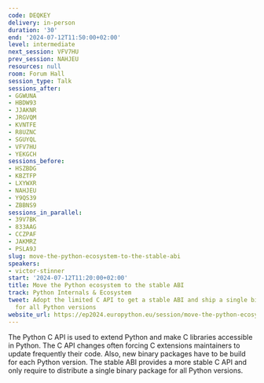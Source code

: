 ```yaml
---
code: DEQKEY
delivery: in-person
duration: '30'
end: '2024-07-12T11:50:00+02:00'
level: intermediate
next_session: VFV7HU
prev_session: NAHJEU
resources: null
room: Forum Hall
session_type: Talk
sessions_after:
- GGWUNA
- HBDW93
- JJAKNR
- JRGVQM
- KVNTFE
- R8UZNC
- SGUYQL
- VFV7HU
- YEKGCH
sessions_before:
- HSZBDG
- KBZTFP
- LXYWXR
- NAHJEU
- Y9QS39
- ZBBNS9
sessions_in_parallel:
- 39V7BK
- 833AAG
- CCZPAF
- JAKMRZ
- PSLA9J
slug: move-the-python-ecosystem-to-the-stable-abi
speakers:
- victor-stinner
start: '2024-07-12T11:20:00+02:00'
title: Move the Python ecosystem to the stable ABI
track: Python Internals & Ecosystem
tweet: Adopt the limited C API to get a stable ABI and ship a single binary package
  for all Python versions
website_url: https://ep2024.europython.eu/session/move-the-python-ecosystem-to-the-stable-abi
---
```


The Python C API is used to extend Python and make C libraries accessible in Python. The C API changes often forcing C extensions maintainers to update frequently their code. Also, new binary packages have to be build for each Python version. The stable ABI provides a more stable C API and only require to distribute a single binary package for all Python versions.
